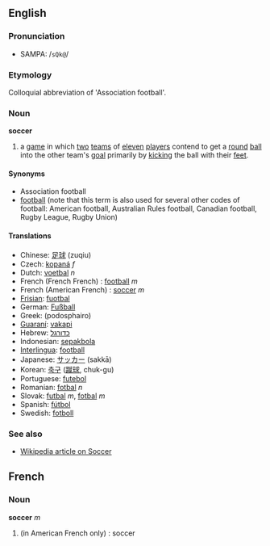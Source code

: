==English==
===Pronunciation===
*SAMPA: /<tt>sQk@</tt>/
===Etymology===
Colloquial abbreviation of 'Association football'.

===Noun===
'''soccer'''

#a [[game]] in which [[two]] [[team]]s of [[eleven]] [[player]]s contend to get a [[round]] [[ball]] into the other team's [[goal]] primarily by [[kick]]ing the ball with their [[foot|feet]].

====Synonyms====
*Association football
*[[football]] (note that this term is also used for several other codes of football: American football, Australian Rules football, Canadian football, Rugby League, Rugby Union)

====Translations====
*Chinese: [[足球]] (zuqiu)
*Czech: [[kopaná]] ''f''
*Dutch: [[voetbal]] ''n''
*French (French French) : [[football]] ''m''
*French (American French) : [[#French|soccer]] ''m''
*[[Frisian]]: [[fuotbal]]
*German: [[Fußball]]
*Greek: (podosphairo)
*[[Guaraní]]: [[vakapi]]
*Hebrew: [[כדורגל]]
*Indonesian: [[sepakbola]]
*[[Interlingua]]: [[football]]
*Japanese: [[サッカー]] (sakkā)
*Korean: [[축구]] ([[蹴球]], chuk-gu)
*Portuguese: [[futebol]]
*Romanian: [[fotbal]] ''n''
*Slovak: [[futbal]] ''m'', [[fotbal]] ''m''
*Spanish: [[fútbol]]
*Swedish: [[fotboll]]

===See also===
* [[w:Soccer|Wikipedia article on Soccer]]

==French==
===Noun===
'''soccer'''
''m'' 
#(in American French only) : soccer